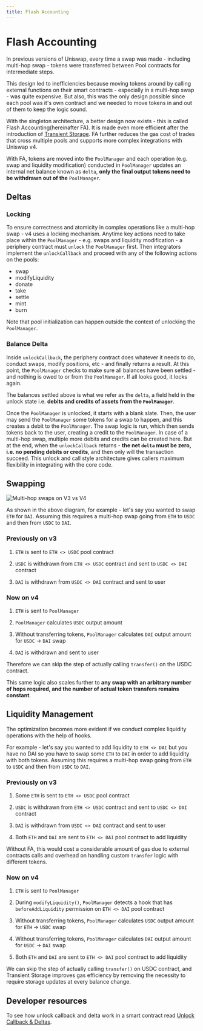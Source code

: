 ```yaml
---
title: Flash Accounting
---
```


# Flash Accounting

In previous versions of Uniswap, every time a swap was made - including multi-hop swap - tokens were transferred between Pool contracts for intermediate steps.

This design led to inefficiencies because moving tokens around by calling external functions on their smart contracts - especially in a multi-hop swap - was quite expensive. But also, this was the only design possible since each pool was it's own contract and we needed to move tokens in and out of them to keep the logic sound.

With the singleton architecture, a better design now exists - this is called Flash Accounting(hereinafter FA). It is made even more efficient after the introduction of [Transient Storage](https://eips.ethereum.org/EIPS/eip-1153). FA further reduces the gas cost of trades that cross multiple pools and supports more complex integrations with Uniswap v4.

With FA, tokens are moved into the `PoolManager` and each operation (e.g. swap and liquidity modification) conducted in `PoolManager` updates an internal net balance known as `delta`, **only the final output tokens need to be withdrawn out of the** `PoolManager`.

## Deltas

### Locking 

To ensure correctness and atomicity in complex operations like a multi-hop swap - v4 uses a locking mechanism. Anytime key actions need to take place within the `PoolManager` - e.g. swaps and liquidity modification - a periphery contract must `unlock` the `PoolManager` first. Then integrators implement the `unlockCallback` and proceed with any of the following actions on the pools:

- swap
- modifyLiquidity
- donate
- take
- settle
- mint
- burn

Note that pool initialization can happen outside the context of unlocking the `PoolManager`.

### Balance Delta

Inside `unlockCallback`, the periphery contract does whatever it needs to do, conduct swaps, modify positions, etc - and finally returns a result. At this point, the `PoolManager` checks to make sure all balances have been settled - and nothing is owed to or from the `PoolManager`. If all looks good, it locks again.

The balances settled above is what we refer as the `delta`, a field held in the unlock state i.e. **debits and credits of assets from the `PoolManager`**. 

Once the `PoolManager` is unlocked, it starts with a blank slate. Then, the user may send the `PoolManager` some tokens for a swap to happen, and this creates a debit to the `PoolManager`. The swap logic is run, which then sends tokens back to the user, creating a credit to the `PoolManager`. In case of a multi-hop swap, multiple more debits and credits can be created here. But at the end, when the `unlockCallback` returns - **the net `delta` must be zero, i.e. no pending debits or credits**, and then only will the transaction succeed. This unlock and call style architecture gives callers maximum flexibility in integrating with the core code.

## Swapping

![Multi-hop swaps on V3 vs V4](https://lh7-us.googleusercontent.com/sE7quPXvlU_AKTzNWiB2aYSmlO9gbjJyHRyQyx0ljMiFTVNaxb2WZ4Zlbe1l0C25vHO-Y-3y_zQeXJYVXCYxvNWPYX4nOC6JSSOeDPzx6bqoqT74-IpBMLq7miNl3yXbgU7EE_U6tuRzpPN5JsWQWA4oKg=s2048)

As shown in the above diagram, for example - let's say you wanted to swap `ETH` for `DAI`. Assuming this requires a multi-hop swap going from `ETH` to `USDC` and then from `USDC` to `DAI`.

### Previously on v3

1. `ETH` is sent to `ETH <> USDC` pool contract

2. `USDC` is withdrawn from `ETH <> USDC` contract and sent to `USDC <> DAI` contract

3. `DAI` is withdrawn from `USDC <> DAI` contract and sent to user

### Now on v4

1. `ETH` is sent to `PoolManager`

2. `PoolManager` calculates `USDC` output amount

3. Without transferring tokens, `PoolManager` calculates `DAI` output amount for `USDC` → `DAI` swap

4. `DAI` is withdrawn and sent to user

Therefore we can skip the step of actually calling `transfer()` on the USDC contract. 

This same logic also scales further to **any swap with an arbitrary number of hops required, and the number of actual token transfers remains constant**.

## Liquidity Management

The optimization becomes more evident if we conduct complex liquidity operations with the help of hooks.

For example - let's say you wanted to add liquidity to `ETH <> DAI` but you have no DAI so you have to swap some `ETH` to `DAI` in order to add liquidity with both tokens. Assuming this requires a multi-hop swap going from `ETH` to `USDC` and then from `USDC` to `DAI`.

### Previously on v3

1. Some `ETH` is sent to `ETH <> USDC` pool contract

2. `USDC` is withdrawn from `ETH <> USDC` contract and sent to `USDC <> DAI` contract

3. `DAI` is withdrawn from `USDC <> DAI` contract and sent to user

4. Both `ETH` and `DAI` are sent to `ETH <> DAI` pool contract to add liquidity

Without FA, this would cost a considerable amount of gas due to external contracts calls and overhead on handling custom `transfer` logic with different tokens.

### Now on v4

1. `ETH` is sent to `PoolManager`

2. During `modifyLiquidity()`, `PoolManager` detects a hook that has `beforeAddLiquidity` permission on `ETH <> DAI` pool contract

3. Without transferring tokens, `PoolManager` calculates `USDC` output amount for `ETH` → `USDC` swap

4. Without transferring tokens, `PoolManager` calculates `DAI` output amount for `USDC` → `DAI` swap

4. Both `ETH` and `DAI` are sent to `ETH <> DAI` pool contract to add liquidity

We can skip the step of actually calling `transfer()` on USDC contract, and Transient Storage improves gas efficiency by removing the necessity to require storage updates at every balance change.

## Developer resources
To see how unlock callback and delta work in a smart contract read [Unlock Callback & Deltas](/contracts/v4/guides/unlock-callback).
